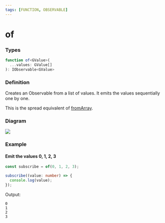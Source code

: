 ```yaml
---
tags: [FUNCTION, OBSERVABLE]
---
```


# of

### Types

```ts
function of<GValue>(
  ...values: GValue[]
): IObservable<GValue>
```

### Definition

Creates an Observable from a list of values. It emits the values sequentially one by one.

This is the spread equivalent of [fromArray](/docs/reference/from-array/).

### Diagram

[![](https://mermaid.ink/img/pako:eNpVzz8LwjAQh-GvctykEKF_tgyFgs4O6pblSK4aaJOaJoOUfndTqFC3Z3h_cDej9oZR4sTvxE7z2dIz0KCcciOFaLUdyUVogSbw3aEQUAqoBNTH_-D6uK-b9tQ0mRKKncudq53rdYECBw4DWZOvmJUDUBhfPLBCmWm4o9RHhcotOU2jocgXY6MPKDvqJxZIKfrbx2mUMST-RdsnW7V8AcAETMg)](https://mermaid.live/edit#pako:eNpVzz8LwjAQh-GvctykEKF_tgyFgs4O6pblSK4aaJOaJoOUfndTqFC3Z3h_cDej9oZR4sTvxE7z2dIz0KCcciOFaLUdyUVogSbw3aEQUAqoBNTH_-D6uK-b9tQ0mRKKncudq53rdYECBw4DWZOvmJUDUBhfPLBCmWm4o9RHhcotOU2jocgXY6MPKDvqJxZIKfrbx2mUMST-RdsnW7V8AcAETMg)

### Example

#### Emit the values 0, 1, 2, 3

```ts
const subscribe = of(0, 1, 2, 3);

subscribe((value: number) => {
  console.log(value);
});
```

Output:

```text
0
1
2
3
```


